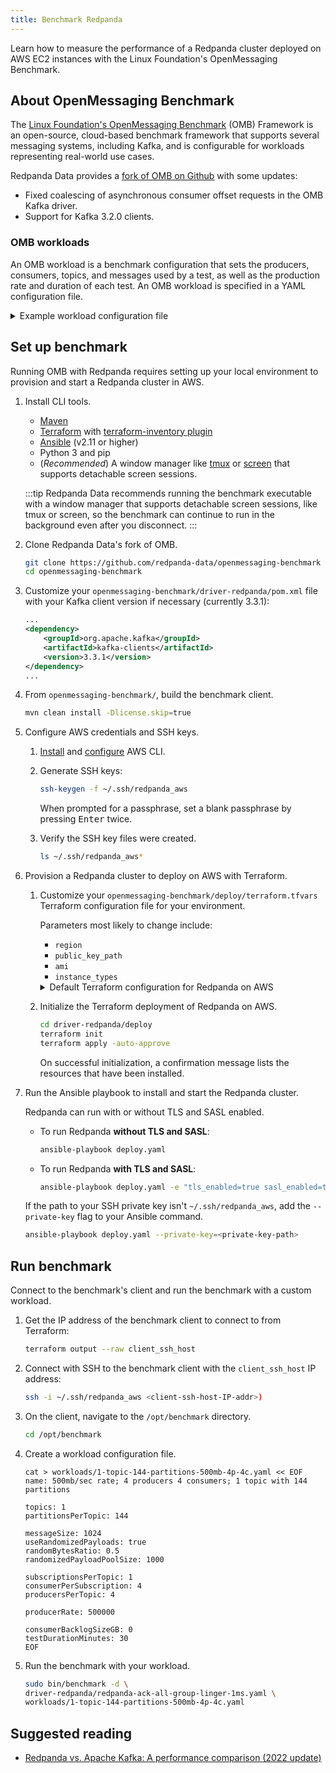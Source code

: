 ```yaml
---
title: Benchmark Redpanda
---
```


<head>
    <meta name="title" content="Benchmark Redpanda | Redpanda Docs"/>
    <meta name="description" content="Learn how to measure the performance of a Redpanda cluster deployed on AWS EC2 instances with the Linux Foundation's OpenMessaging Benchmark."/>
    <link rel="canonical" href="https://docs.redpanda.com/docs/develop/benchmark/" />
</head>

Learn how to measure the performance of a Redpanda cluster deployed on AWS EC2 instances with the Linux Foundation's OpenMessaging Benchmark.

## About OpenMessaging Benchmark

The [Linux Foundation's OpenMessaging Benchmark](https://openmessaging.cloud/docs/benchmarks/) (OMB) Framework is an open-source, cloud-based benchmark framework that supports several messaging systems, including Kafka, and is configurable for workloads representing real-world use cases.

Redpanda Data provides a [fork of OMB on Github](https://github.com/redpanda-data/openmessaging-benchmark) with some updates:
- Fixed coalescing of asynchronous consumer offset requests in the OMB Kafka driver.
- Support for Kafka 3.2.0 clients. 

### OMB workloads

An OMB workload is a benchmark configuration that sets the producers, consumers, topics, and messages used by a test, as well as the production rate and duration of each test. An OMB workload is specified in a YAML configuration file.

<details>
<summary>Example workload configuration file</summary>

The content of an OMB workload configuration file, copied from Redpanda Data's [fork of OMB](https://github.com/redpanda-data/openmessaging-benchmark/blob/main/workloads/1-topic-1-partition-1kb.yaml):

```
name: 1 topic / 1 partition / 1Kb

topics: 1
partitionsPerTopic: 1
keyDistributor: "NO_KEY"
messageSize: 1024
payloadFile: "payload/payload-1Kb.data"
subscriptionsPerTopic: 1
consumerPerSubscription: 1
producersPerTopic: 1
producerRate: 50000
consumerBacklogSizeGB: 0
testDurationMinutes: 15
```
</details>

## Set up benchmark

Running OMB with Redpanda requires setting up your local environment to provision and start a Redpanda cluster in AWS.

1. Install CLI tools.
    - [Maven](https://maven.apache.org/install.html)
    - [Terraform](https://developer.hashicorp.com/terraform/downloads) with [terraform-inventory plugin](https://github.com/adammck/terraform-inventory)
    - [Ansible](https://docs.ansible.com/ansible/latest/installation_guide/intro_installation.html) (v2.11 or higher)
    - Python 3 and pip
    - (*Recommended*) A window manager like [tmux](https://github.com/tmux/tmux/wiki) or [screen](https://linux.die.net/man/1/screen) that supports detachable screen sessions.   

    :::tip
    Redpanda Data recommends running the benchmark executable with a window manager that supports detachable screen sessions, like tmux or screen, so the benchmark can continue to run in the background even after you disconnect. 
    :::

1. Clone Redpanda Data's fork of OMB.

    ```bash
    git clone https://github.com/redpanda-data/openmessaging-benchmark 
    cd openmessaging-benchmark
    ```

1. Customize your `openmessaging-benchmark/driver-redpanda/pom.xml` file with your Kafka client version if necessary (currently 3.3.1):

    ```xml title="pom.xml"
    ...
    <dependency>
        <groupId>org.apache.kafka</groupId>
        <artifactId>kafka-clients</artifactId>
        <version>3.3.1</version>
    </dependency>
    ...
    ```

1. From `openmessaging-benchmark/`, build the benchmark client.

    ```bash
    mvn clean install -Dlicense.skip=true
    ```

1. Configure AWS credentials and SSH keys.

    1. [Install](https://aws.amazon.com/cli/) and [configure](https://docs.aws.amazon.com/cli/latest/userguide/cli-chap-getting-started.html) AWS CLI.

    1. Generate SSH keys:

        ```bash
        ssh-keygen -f ~/.ssh/redpanda_aws
        ```

        When prompted for a passphrase, set a blank passphrase by pressing <kbd>Enter</kbd> twice.

    1. Verify the SSH key files were created.

        ```bash
        ls ~/.ssh/redpanda_aws*
        ```

1. Provision a Redpanda cluster to deploy on AWS with Terraform.

    1. Customize your `openmessaging-benchmark/deploy/terraform.tfvars` Terraform configuration file for your environment.

       Parameters most likely to change include:
       - `region`
       - `public_key_path`
       - `ami`
       - `instance_types`

       <details>

        <summary>Default Terraform configuration for Redpanda on AWS</summary>

         The default contents of `openmessaging-benchmark/driver-redpanda/deploy/terraform.tfvars`:

         ```text title="terraform.tfvars"
         public_key_path = "~/.ssh/redpanda_aws.pub"
         region          = "us-west-2"
         az		        = "us-west-2a"
         ami             = "ami-0d31d7c9fc9503726"
         profile         = "default"

         instance_types = {
         "redpanda"      = "i3en.6xlarge"
         "client"        = "m5n.8xlarge"
         "prometheus"    = "c5.2xlarge"
         }

         num_instances = {
         "client"     = 4
         "redpanda"   = 3
         "prometheus" = 1
         }
         ```

       </details>

    1. Initialize the Terraform deployment of Redpanda on AWS.

        ```bash
        cd driver-redpanda/deploy
        terraform init
        terraform apply -auto-approve
        ```

        On successful initialization, a confirmation message lists the resources that have been installed.

1. Run the Ansible playbook to install and start the Redpanda cluster.

    Redpanda can run with or without TLS and SASL enabled.
    
    - To run Redpanda **without TLS and SASL**:

        ```bash
        ansible-playbook deploy.yaml
        ```

    - To run Redpanda **with TLS and SASL**:

        ```bash
        ansible-playbook deploy.yaml -e "tls_enabled=true sasl_enabled=true"
        ```

    If the path to your SSH private key isn't `~/.ssh/redpanda_aws`, add the `--private-key` flag to your Ansible command.

    ```bash
    ansible-playbook deploy.yaml --private-key=<private-key-path>
    ```


## Run benchmark

Connect to the benchmark's client and run the benchmark with a custom workload. 

1. Get the IP address of the benchmark client to connect to from Terraform:

    ```bash
    terraform output --raw client_ssh_host
    ```

1. Connect with SSH to the benchmark client with the `client_ssh_host` IP address:

    ```bash
    ssh -i ~/.ssh/redpanda_aws <client-ssh-host-IP-addr>)
    ```

1. On the client, navigate to the `/opt/benchmark` directory.

    ```bash
    cd /opt/benchmark
    ```          

1. Create a workload configuration file.

    ```text
    cat > workloads/1-topic-144-partitions-500mb-4p-4c.yaml << EOF
    name: 500mb/sec rate; 4 producers 4 consumers; 1 topic with 144 partitions

    topics: 1
    partitionsPerTopic: 144

    messageSize: 1024
    useRandomizedPayloads: true
    randomBytesRatio: 0.5
    randomizedPayloadPoolSize: 1000

    subscriptionsPerTopic: 1
    consumerPerSubscription: 4
    producersPerTopic: 4

    producerRate: 500000

    consumerBacklogSizeGB: 0
    testDurationMinutes: 30
    EOF
    ```

1. Run the benchmark with your workload.

    ```bash
    sudo bin/benchmark -d \
    driver-redpanda/redpanda-ack-all-group-linger-1ms.yaml \ 
    workloads/1-topic-144-partitions-500mb-4p-4c.yaml
    ```


## Suggested reading

- [Redpanda vs. Apache Kafka: A performance comparison (2022 update)](https://redpanda.com/blog/redpanda-vs-kafka-performance-benchmark)
